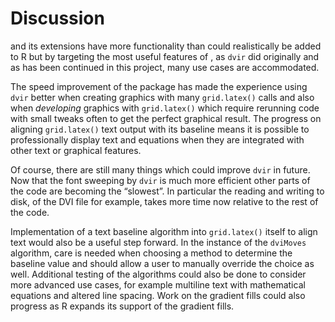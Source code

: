 \newpage{}

# Discussion

\TeX{} and its extensions have more functionality than could realistically be added to R but by targeting the most useful features of \TeX{}, as `dvir` did originally and as has been continued in this project, many use cases are accommodated. 

The speed improvement of the package has made the experience using `dvir` better when creating graphics with many `grid.latex()` calls and also when *developing* graphics with `grid.latex()` which require rerunning code with small tweaks often to get the perfect graphical result. The progress on aligning `grid.latex()` text output with its baseline means it is possible to professionally display text and equations when they are integrated with other text or graphical features.

Of course, there are still many things which could improve `dvir` in future. Now that the font sweeping by `dvir` is much more efficient other parts of the code are becoming the "slowest". In particular the reading and writing to disk, of the DVI file for example, takes more time now relative to the rest of the code.

Implementation of a text baseline algorithm into `grid.latex()` itself to align text would also be a useful step forward. In the instance of the `dviMoves` algorithm, care is needed when choosing a method to determine the baseline value and should allow a user to manually override the choice as well. Additional testing of the algorithms could also be done to consider more advanced use cases, for example multiline text with mathematical equations and altered line spacing. Work on the \Tikz{} gradient fills could also progress as R expands its support of the gradient fills.